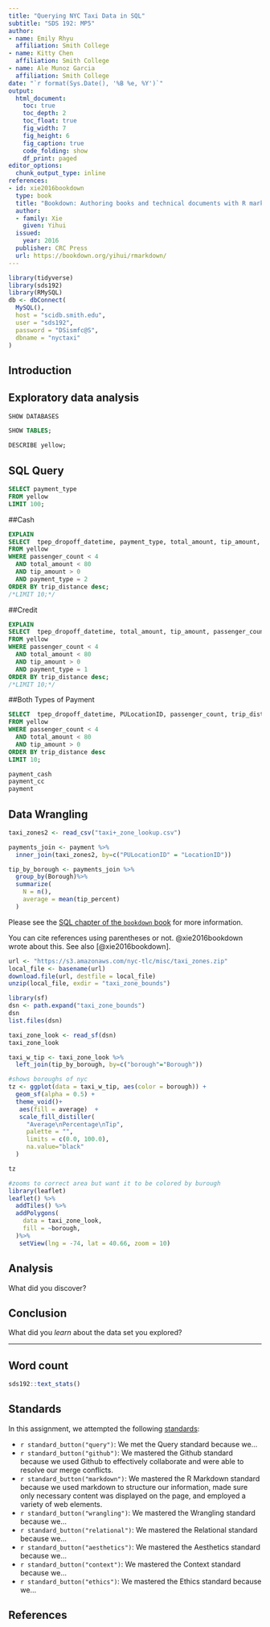 ```yaml
---
title: "Querying NYC Taxi Data in SQL"
subtitle: "SDS 192: MP5"
author: 
- name: Emily Rhyu
  affiliation: Smith College
- name: Kitty Chen 
  affiliation: Smith College
- name: Ale Munoz Garcia
  affiliation: Smith College
date: "`r format(Sys.Date(), '%B %e, %Y')`"
output: 
  html_document:
    toc: true
    toc_depth: 2
    toc_float: true
    fig_width: 7
    fig_height: 6
    fig_caption: true
    code_folding: show
    df_print: paged
editor_options: 
  chunk_output_type: inline
references:
- id: xie2016bookdown
  type: book
  title: "Bookdown: Authoring books and technical documents with R markdown"
  author: 
  - family: Xie
    given: Yihui
  issued:
    year: 2016
  publisher: CRC Press
  url: https://bookdown.org/yihui/rmarkdown/
---
```


```r
library(tidyverse)
library(sds192)
library(RMySQL)
db <- dbConnect(
  MySQL(), 
  host = "scidb.smith.edu", 
  user = "sds192", 
  password = "DSismfc@S", 
  dbname = "nyctaxi"
)

```

## Introduction


## Exploratory data analysis

```sql
SHOW DATABASES
```

```sql
SHOW TABLES;
```

```sql
DESCRIBE yellow;
```

## SQL Query

```sql
SELECT payment_type
FROM yellow
LIMIT 100;
```

##Cash
```sql
EXPLAIN
SELECT  tpep_dropoff_datetime, payment_type, total_amount, tip_amount, passenger_count, trip_distance
FROM yellow
WHERE passenger_count < 4 
  AND total_amount < 80 
  AND tip_amount > 0
  AND payment_type = 2
ORDER BY trip_distance desc;
/*LIMIT 10;*/
```

##Credit
```sql
EXPLAIN
SELECT  tpep_dropoff_datetime, total_amount, tip_amount, passenger_count, trip_distance
FROM yellow
WHERE passenger_count < 4
  AND total_amount < 80 
  AND tip_amount > 0
  AND payment_type = 1
ORDER BY trip_distance desc;
/*LIMIT 10;*/
```

##Both Types of Payment
```sql
SELECT  tpep_dropoff_datetime, PULocationID, passenger_count, trip_distance, payment_type, total_amount, tip_amount, (tip_amount/total_amount)*100 AS tip_percent
FROM yellow
WHERE passenger_count < 4
  AND total_amount < 80 
  AND tip_amount > 0
ORDER BY trip_distance desc
LIMIT 10;

```

```r
payment_cash
payment_cc
payment
```

## Data Wrangling

```r
taxi_zones2 <- read_csv("taxi+_zone_lookup.csv")
```

```r
payments_join <- payment %>%
  inner_join(taxi_zones2, by=c("PULocationID" = "LocationID"))

tip_by_borough <- payments_join %>%
  group_by(Borough)%>%
  summarize(
    N = n(),
    average = mean(tip_percent)
  )
```


Please see the [SQL chapter of the `bookdown` book](
https://rmarkdown.rstudio.com/authoring_knitr_engines.html%23sql#sql) for more information. 

You can cite references using parentheses or not. @xie2016bookdown wrote about this. See also [@xie2016bookdown].

```r
url <- "https://s3.amazonaws.com/nyc-tlc/misc/taxi_zones.zip"
local_file <- basename(url)
download.file(url, destfile = local_file)
unzip(local_file, exdir = "taxi_zone_bounds")

library(sf)
dsn <- path.expand("taxi_zone_bounds")
dsn
list.files(dsn)
```

```r
taxi_zone_look <- read_sf(dsn)
taxi_zone_look
```


```r
taxi_w_tip <- taxi_zone_look %>%
  left_join(tip_by_borough, by=c("borough"="Borough"))
```


```r
#shows boroughs of nyc
tz <- ggplot(data = taxi_w_tip, aes(color = borough)) +
  geom_sf(alpha = 0.5) +
  theme_void()+
   aes(fill = average)  +
   scale_fill_distiller(
     "Average\nPercentage\nTip",
     palette = "",
     limits = c(0.0, 100.0),
     na.value="black"
  )

tz
```


```r
#zooms to correct area but want it to be colored by burough
library(leaflet)
leaflet() %>%
  addTiles() %>%
  addPolygons(
    data = taxi_zone_look,
    fill = ~borough,
  )%>%
   setView(lng = -74, lat = 40.66, zoom = 10)
```


## Analysis

What did you discover? 

## Conclusion

What did you *learn* about the data set you explored?  

---

## Word count

```r
sds192::text_stats()
```


## Standards

In this assignment, we attempted the following [standards](https://beanumber.github.io/sds192/standards.html):

- `r standard_button("query")`: We met the Query standard because we...
- `r standard_button("github")`: We mastered the Github standard because we used Github to effectively collaborate and were able to resolve our merge conflicts.
- `r standard_button("markdown")`: We mastered the R Markdown standard because we used markdown to structure our information, made sure only necessary content was displayed on the page, and employed a variety of web elements.
<!-- - `r standard_button("function")`: We mastered the Function standard because we... -->
- `r standard_button("wrangling")`: We mastered the Wrangling standard because we...
<!-- - `r standard_button("iteration")`: We mastered the Iteration standard because we... -->
- `r standard_button("relational")`: We mastered the Relational standard because we...
- `r standard_button("aesthetics")`: We mastered the Aesthetics standard because we...
- `r standard_button("context")`: We mastered the Context standard because we...
- `r standard_button("ethics")`: We mastered the Ethics standard because we...
<!-- - `r standard_button("reshape")`: We mastered the Reshape standard because we... -->
<!-- - `r standard_button("spatial")`: We met the Spatial standard because we... -->
<!-- - `r standard_button("leaflet")`: We met the Leaflet standard because we... -->


## References
